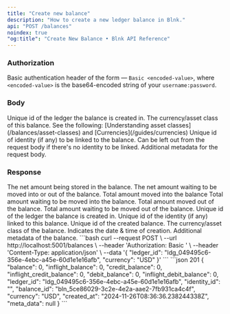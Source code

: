 ```yaml
---
title: "Create new balance"
description: "How to create a new ledger balance in Blnk."
api: "POST /balances"
noindex: true
"og:title": "Create New Balance • Blnk API Reference"
---
```



### Authorization
Basic authentication header of the form — `Basic <encoded-value>`, where `<encoded-value>` is the base64-encoded string of your `username:password`.

### Body
<ParamField body="ledger_id" type="string" required>
  Unique id of the ledger the balance is created in.
</ParamField>
<ParamField body="currency" type="string" required>
  The currency/asset class of this balance. See the following: [Understanding asset classes](/balances/asset-classes) and [Currencies](/guides/currencies)
</ParamField>
<ParamField body="identity_id" type="string">
  Unique id of identity (if any) to be linked to the balance. Can be left out from the request body if there's no identity to be linked.
</ParamField>
<ParamField body="meta_data" type="object">
  Additional metadata for the request body. 
</ParamField>

### Response 
<ResponseField name="balance" type="integer" required>
  The net amount being stored in the balance.
</ResponseField>
<ResponseField name="inflight_balance" type="integer" required>
  The net amount waiting to be moved into or out of the balance.
</ResponseField>
<ResponseField name="credit_balance" type="integer" required>
  Total amount moved into the balance
</ResponseField>
<ResponseField name="inflight_credit_balance" type="integer" required>
  Total amount waiting to be moved into the balance.
</ResponseField>
<ResponseField name="debit_balance" type="integer" required>
  Total amount moved out of the balance.
</ResponseField>
<ResponseField name="inflight_debit_balance" type="integer" required>
  Total amount waiting to be moved out of the balance.
</ResponseField>
<ResponseField name="ledger_id" type="string" required>
  Unique id of the ledger the balance is created in.
</ResponseField>
<ResponseField name="identity_id" type="string">
  Unique id of the identity (if any) linked to this balance.
</ResponseField>
<ResponseField name="balance_id" type="string" required>
  Unique id of the created balance.
</ResponseField>
<ResponseField name="currency" type="string" required>
  The currency/asset class of the balance.
</ResponseField>
<ResponseField name="created_at" type="string" required>
  Indicates the date & time of creation.
</ResponseField>
<ResponseField name="meta_data" type="User Object">
  Additional metadata of the balance.
</ResponseField>

<RequestExample>
```bash
curl --request POST \
  --url http://localhost:5001/balances \
  --header 'Authorization: Basic <encoded-value>' \
  --header 'Content-Type: application/json' \
  --data '{
    "ledger_id": "ldg_049495c6-356e-4ebc-a45e-60d1e1e16afb",
    "currency": "USD"
  }'
```
</RequestExample>

<ResponseExample>
```json 201
{
    "balance": 0,
    "inflight_balance": 0,
    "credit_balance": 0,
    "inflight_credit_balance": 0,
    "debit_balance": 0,
    "inflight_debit_balance": 0,
    "ledger_id": "ldg_049495c6-356e-4ebc-a45e-60d1e1e16afb",
    "identity_id": "",
    "balance_id": "bln_5ce86029-3c2e-4e2a-aae2-7fb931ca4c4f",
    "currency": "USD",
    "created_at": "2024-11-26T08:36:36.238244338Z",
    "meta_data": null
}
```
</ResponseExample>

<NeedHelp />